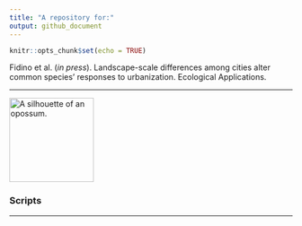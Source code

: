 ```yaml
---
title: "A repository for:"
output: github_document
---
```


```r
knitr::opts_chunk$set(echo = TRUE)
```

Fidino et al. (*in press*). Landscape-scale differences among cities alter common
species' responses to urbanization. Ecological Applications.


---

<div align="center"><img width="150" height="auto" src="./images/opossum.JPG" alt="A silhouette of an opossum." /></div>

<div align="center"> <h3>Scripts</h3> </div>

---


